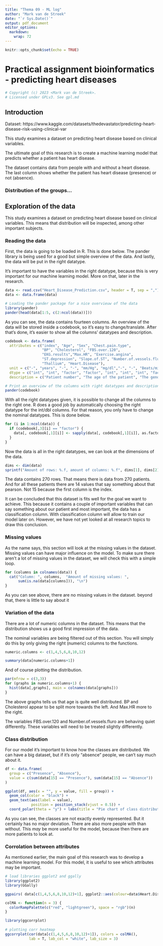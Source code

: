 ```yaml
---
title: "Thema 09 - ML log"
author: "Mark van de Streek"
date: "`r Sys.Date()`"
output: pdf_document
editor_options: 
  markdown: 
    wrap: 72
---
```


```r
knitr::opts_chunk$set(echo = TRUE)
```

# Practical assignment bioinformatics - predicting heart diseases

```r
# Copyright (c) 2023 <Mark van de Streek>. 
# Licensed under GPLv3. See gpl.md
```

## Introduction

Dataset: https://www.kaggle.com/datasets/thedevastator/predicting-heart-disease-risk-using-clinical-var

This study examines a dataset on predicting heart disease based on clinical variables. 

The ultimate goal of this research is to create a machine learning model that predicts whether a patient has heart disease.

The dataset contains data from people with and without a heart disease. The last column shows whether the patient has heart disease (presence) or not (absence).

### Distribution of the groups...

## Exploration of the data

This study examines a dataset on predicting heart disease based on clinical variables. This means that distribution will be inspected, among other important subjects.

### Reading the data

First, the data is going to be loaded in R. This is done below. The pander library is being used for a good but simple overview of the data. And lastly, the data will be put in the right datatype.

It's important to have the variables in the right datatype, because this is very important for our machine learning model. More on that, later in the research.

```r
data <- read.csv("Heart_Disease_Prediction.csv", header = T, sep = ",")
data <- data.frame(data)

# Loading the pander package for a nice overvieuw of the data
library(pander)
pander(head(data[1:5, c(2:ncol(data))]))
```

As you can see, the data contains fourteen columns. An overview of the data will be stored inside a codebook, so it's easy to change/translate. After that's done, it's easier to show all the columns' datatypes and description.

```r
codebook <- data.frame(
  attributes = c("index", "Age", "Sex", "Chest.pain.type", 
                 "BP", "Cholesterol", "FBS.over.120", 
                 "EKG.results","Max.HR", "Exercise.angina", 
                 "ST.depression", "Slope.of.ST", "Number.of.vessels.fluro", 
                 "Thallium", "Heart.Disease"),
  unit = c("-", "years", "-", "-", "mm/Hg", "mg/dl","-", "-", "Beats/minute", "-", "-", "-", "-", "-", "-"),
  dtype = c("int", "int", "factor", "factor", "int", "int", "int", "factor", "int", "factor", "dbl", "factor", "int", "int", "factor"),
  description = c("Patient number", "The age of the patient", "The gender of the patient", "The type of chest pain experienced by the patient", "The blood pressure level of the patient", "The cholesterol level of the patient", "The fasting blood sugar test results over 120 mg/dl", "The electrocardiogram results of the patient", "The maximum heart rate levels achieved during exercise testing", "The angina experienced during exercise testing", "The ST depression on a Electrocardiogram", "The slope of ST segment electrocardiogram readings", "The amount vessels seen in Fluoroscopy images", "Thallium Stress test findings", "Whether or not the patient has been diagnosed with Heart Disease"))
```

```r
# Print an overview of the columns with right datatypes and description
pander(codebook)
```

With all the right datatypes given, it is possible to change all the columns to the right one. R does a good job by automatically choosing the right datatype for the int/dbl columns. For that reason, you only have to change the nominal datatypes. This is done below. 

```r
for (i in 1:ncol(data)) {
  if (codebook[,3][i] == "factor") {
    data[, codebook[,1][i]] <- sapply(data[, codebook[,1][i]], as.factor)
  }
}
```

Now the data is all in the right datatypes, we can look at the dimensions of the data.

```r
dims <- dim(data)
sprintf("Amount of rows: %.f, amount of columns: %.f", dims[1], dims[2])
```

The data contains 270 rows. That means there is data from 270 patients. And for all these patients there are 14 values that say something about that pearson. Not 15 because the first column is the index. 

It can be concluded that this dataset is fits well for the goal we want to achieve. This because it contains a couple of important variables that can say something about our patient and most important, the data has a classification column. With classification column will allow to train our model later on. However, we have not yet looked at all research topics to draw this conclusion.

### Missing values

As the name says, this section will look at the missing values in the dataset. Missing values can have major influence on the model. To make sure there aren't a lot of missing values in the dataset, we will check this with a simple loop. 

```r
for (columns in colnames(data)) {
  cat("Column: ", columns,  "Amount of missing values: ", 
      sum(is.na(data[columns])), "\n")
}
```

As you can see above, there are no missing values in the dataset. beyond that, there is little to say about it

### Variation of the data

There are a lot of numeric columns in the dataset. This means that the distribution shows us a good first impression of the data. 

The nominal variables are being filtered out of this section. You will simply do this by only giving the right (numeric) columns to the functions.

```r
numeric.columns <- c(1,4,5,6,8,10,12)

summary(data[numeric.columns+1])
```

And of course plotting the distribution.

```r
par(mfrow = c(3,3))
for (graphs in numeric.columns+1) {
  hist(data[,graphs], main = colnames(data[graphs]))
}
```

The above graphs tells us that age is quite well distributed. BP and Cholesterol appear to be split more towards the left. And Max.HR more to the right.

The variables FBS.over.120 and Number.of.vessels.fluro are behaving quiet differently. These variables will need to be treated slightly differently.

### Class distribution

For our model it's important to know how the classes are distributed. We can have a big dataset, but if it's only "absence" people, we can't say much about it. 

```r
df <- data.frame(
  group = c("Presence", "Absence"),
  value = c(sum(data[15] == "Presence"), sum(data[15] == "Absence"))
)

ggplot(df, aes(x = "", y = value, fill = group)) +
  geom_col(color = "black") +
  geom_text(aes(label = value),
            position = position_stack(vjust = 0.5)) +
  coord_polar(theta = "y") + labs(title = "Pie chart of class distribution", subtitle = "The number of people per group") + theme_void() + theme(legend.position = "bottom", plot.title = element_text(face = "bold", size = 18, hjust = 0.5), plot.subtitle = element_text(hjust = 0.5))
```

As you can see, the classes are not exactly evenly represented. But it certainly has no major deviation. There are also more people with than without. This *may* be more useful for the model, because then there are more patients to look at.

### Corrolation between attributes

As mentioned earlier, the main goal of this research was to develop a machine learning model. For this model, it is useful to see which attributes may be important.

```r
# load libraries ggplot2 and ggally
library(ggplot2)
library(GGally)

ggpairs( data[c(1,4,5,6,8,10,12)+1], ggplot2::aes(colour=data$Heart.Disease))

```

```r
colMA <- function(n = 3) {
  colorRampPalette(c("red", "lightgreen"), space = "rgb")(n)
}

library(ggcorrplot)
 
# plotting corr heatmap
ggcorrplot(cor(data[c(1,4,5,6,8,10,12)+1]), colors = colMA(), 
           lab = T, lab_col = "white", lab_size = 3)

```


